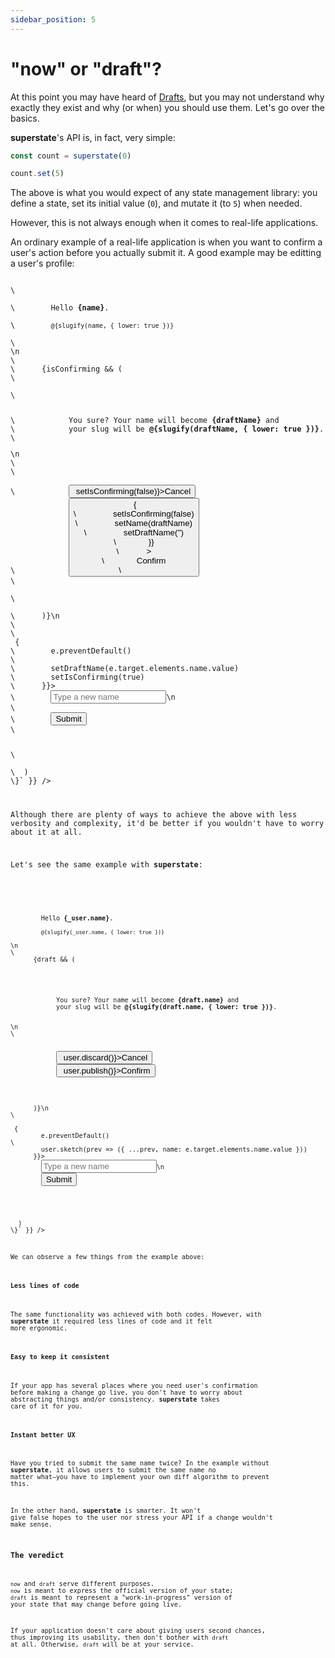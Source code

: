 ```yaml
---
sidebar_position: 5
---
```



# "now" or "draft"?

At this point you may have heard of [Drafts](/getting-started/drafts), but you may not understand why exactly
they exist and why (or when) you should use them. Let's go over the basics.

**superstate**'s API is, in fact, very simple:

```typescript
const count = superstate(0)

count.set(5)
```

The above is what you would expect of any state management library: you define a state, set its initial value (`0`),
and mutate it (to `5`) when needed.

However, this is not always enough when it comes to real-life applications.

An ordinary example of a real-life application is when you want to confirm a user's action before you actually submit it.
A good example may be editting a user's profile:

<div style={{ paddingBottom: '1rem' }}>
<Code deps={{ slugify: '1.6.5' }} files={{ '/App.tsx': `import { useState } from 'react'\nimport slugify from 'slugify'\n
\  const [name, setName] = useState('John Doe')
\  const [draftName, setDraftName] = useState('')
\  const [isConfirming, setIsConfirming] = useState(false)\n
\
\  return (
\    <div>
\      <section style={{ marginBottom: 20 }}>
\        Hello <strong>{name}</strong>.<br/>
\        <small>@{slugify(name, { lower: true })}</small><br/>
\      </section>\n
\
\      {isConfirming && (
\        <div style={{ marginBottom: 20 }}>
\          <p>
\            You sure? Your name will become <strong>{draftName}</strong> and
\            your slug will be <strong>@{slugify(draftName, { lower: true })}</strong>.
\          </p>\n
\
\          <div>
\            <button onClick={() => setIsConfirming(false)}>Cancel</button>
\            <button
\              onClick={() => {
\                setIsConfirming(false)
\                setName(draftName)
\                setDraftName('')
\              }}
\            >
\              Confirm
\            </button>
\          </div>
\        </div>
\      )}\n
\
\      <form onSubmit={async (e) => {
\        e.preventDefault()
\
\        setDraftName(e.target.elements.name.value)
\        setIsConfirming(true)
\      }}>
\        <input placeholder='Type a new name' name='name' />\n
\
\        <button type='submit'>Submit</button>
\      </form>
\    </div>
\  )
\}` }} />
</div>

Although there are plenty of ways to achieve the above with less verbosity and complexity,
it'd be better if you wouldn't have to worry about it at all.

Let's see the same example with **superstate**:

<div style={{ paddingBottom: '1rem' }}>
<Code deps={{ slugify: '1.6.5' }} files={{ '/App.tsx': `import { superstate } from '@superstate/core'\nimport { useSuperState } from '@superstate/react'\nimport slugify from 'slugify'
\nconst user = superstate({ name: 'John Doe' })\n
\  useSuperState(user)\n
\
\  const _user = user.now()
\  const draft = user.draft()\n
\
\  return (
    <div>
      <section style={{ marginBottom: 20 }}>
        Hello <strong>{_user.name}</strong>.<br/>
        <small>@{slugify(_user.name, { lower: true })}</small>
      </section>\n
\
      {draft && (
        <div style={{ marginBottom: 20 }}>
          <p>
            You sure? Your name will become <strong>{draft.name}</strong> and
            your slug will be <strong>@{slugify(draft.name, { lower: true })}</strong>.
          </p>\n
\
          <div>
            <button onClick={() => user.discard()}>Cancel</button>
            <button onClick={() => user.publish()}>Confirm</button>
          </div>
        </div>
      )}\n
\
      <form onSubmit={e => {
        e.preventDefault()
\
        user.sketch(prev => ({ ...prev, name: e.target.elements.name.value }))
      }}>
        <input placeholder='Type a new name' name='name' />\n
        <button type='submit'>Submit</button>
      </form>
    </div>
  )
\}` }} />
</div>

We can observe a few things from the example above:

#### Less lines of code
The same functionality was achieved with both codes. However, with **superstate** it required less lines of code and it felt
more ergonomic.

#### Easy to keep it consistent
If your app has several places where you need user's confirmation before making a change go live, you don't have to worry
about abstracting things and/or consistency. **superstate** takes care of it for you.

#### Instant better UX
Have you tried to submit the same name twice? In the example without **superstate**, it allows users to submit the same
name no matter what&mdash;you have to implement your own diff algorithm to prevent this.

In the other hand, **superstate** is smarter. It won't give false hopes to the user nor stress your API if a change wouldn't
make sense.

### The veredict

`now` and `draft` serve different purposes. `now` is meant to express the official version of your state; `draft` is meant
to represent a "work-in-progress" version of your state that may change before going live.

If your application doesn't care about giving users second chances, thus improving its usability, then don't bother
with `draft` at all. Otherwise, `draft` will be at your service.
